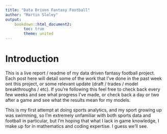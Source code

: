 ```yaml
---
title: "Data Driven Fantasy Football"
author: "Martin Sloley"
output:
    bookdown::html_document2:
        toc: true
        theme: united
---
```


# Introduction

This is a live report / readme of my data driven fantasy football project. Each post here will detail some of the work that I've done in the past week ont this project, or some relevant update (draft / trades / model breakthroughs / etc). If you're following this feel free to check back every few weeks and see what progress I've made, or check back a day or two after a game and see what the results mean for my models.

This is my first attempt at doing sports analytics, and my sport growing up was swimming, so I'm extremely unfamiliar with both sports data and football in particular, but I'm hoping that what I lack in game knowledge, I make up for in mathematics and coding expertise. I guess we'll see.